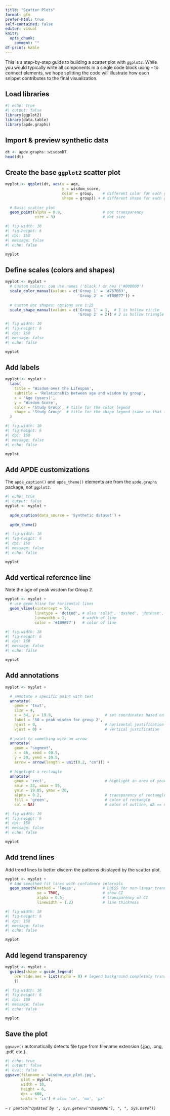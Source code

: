 ```yaml
---
title: "Scatter Plots"
format: gfm
prefer-html: true
self-contained: false
editor: visual
knitr:
  opts_chunk:
    comment: ""
df-print: kable
---
```


This is a step-by-step guide to building a scatter plot with `ggplot2`. While you would typically write all components in a single code block using `+` to connect elements, we hope splitting the code will illustrate how each snippet contributes to the final visualization.

## Load libraries

```r
#| echo: true
#| output: false
library(ggplot2)
library(data.table)
library(apde.graphs)
```

## Import & preview synthetic data

```r
dt <- apde.graphs::wisdomDT
head(dt)
```

## Create the base `ggplot2` scatter plot

```r
myplot <- ggplot(dt, aes(x = age,
                         y = wisdom_score,
                         color = group,    # different color for each group
                         shape = group)) + # different shape for each group
  
  # Basic scatter plot
  geom_point(alpha = 0.9,                  # dot transparency
             size = 3)                     # dot size
```

```r
#| fig-width: 10 
#| fig-height: 6 
#| dpi: 150 
#| message: false
#| echo: false

myplot
```

## Define scales (colors and shapes)

```r
myplot <- myplot +
  # Custom colors: can use names ('black') or hex ('#000000')
  scale_color_manual(values = c('Group 1' = '#7570B3',  
                                'Group 2' = '#1B9E77')) +
  
  # Custom dot shapes: options are 1:25
  scale_shape_manual(values = c('Group 1' = 1,  # 1 is hollow circle
                                'Group 2' = 2)) # 2 is hollow triangle
```

```r
#| fig-width: 10 
#| fig-height: 6 
#| dpi: 150 
#| message: false
#| echo: false

myplot
```

## Add labels

```r
myplot <- myplot +
  labs(
    title = 'Wisdom over the Lifespan',
    subtitle = 'Relationship between age and wisdom by group',
    x = 'Age (years)',
    y = 'Wisdom Score',
    color = 'Study Group', # title for the color legend
    shape = 'Study Group'  # title for the shape legend (same so that they combine into one legend)
  )
```

```r
#| fig-width: 10 
#| fig-height: 6 
#| dpi: 150 
#| message: false
#| echo: false

myplot
```

## Add APDE customizations

The `apde_caption()` and `apde_theme()` elements are from the `apde.graphs` package, not `ggplot2`.

```r
#| echo: true
#| output: false
myplot <- myplot +
  
  apde_caption(data_source = 'Synthetic dataset') +
  
  apde_theme()
```

```r
#| fig-width: 10 
#| fig-height: 6 
#| dpi: 150 
#| message: false
#| echo: false

myplot
```

## Add vertical reference line

Note the age of peak wisdom for Group 2.

```r
myplot <- myplot +
  # use geom_hline for horizontal lines
  geom_vline(xintercept = 50,
             linetype = 'dotted', # also 'solid', 'dashed', 'dotdash', 'longdash', and 'twodash'
             linewidth = 1,       # width of line
             color = '#1B9E77')   # color of line
```

```r
#| fig-width: 10 
#| fig-height: 6 
#| dpi: 150 
#| message: false
#| echo: false

myplot
```

## Add annotations

```r
myplot <- myplot +

  # annotate a specific point with text
  annotate(
    geom = 'text', 
    size = 4,
    x = 34, y = 19.9,                       # set coordinates based on the scale in your graphic
    label = '50 = peak wisdom for group 2',
    hjust = 0,                              # horizontal justification
    vjust = 0) +                            # vertical justification
  
  # point to something with an arrow
  annotate(
    geom = "segment", 
    x = 46, xend = 49.5,
    y = 20, yend = 20.5,
    arrow = arrow(length = unit(0.2, "cm"))) +
  
  # highlight a rectangle
  annotate(
    geom = 'rect',                          # highlight an area of your graph
    xmin = 33, xmax = 55,
    ymin = 19.85, ymax = 20,
    alpha = 0.2,                            # transparency of rectangle
    fill = 'green',                         # color of rectangle
    col = NA)                               # color of outline, NA == no outline
```

```r
#| fig-width: 10 
#| fig-height: 6 
#| dpi: 150 
#| message: false
#| echo: false

myplot
```

## Add trend lines

Add trend lines to better discern the patterns displayed by the scatter plot.

```r
myplot <- myplot +
  # Add smoothed fit lines with confidence intervals
  geom_smooth(method = 'loess',            # LOESS for non-linear trends, can also use 'lm' or 'glm'
              se = TRUE,                   # show CI
              alpha = 0.5,                 # transparency of CI
              linewidth = 1.2)             # line thickness
```

```r
#| fig-width: 10 
#| fig-height: 6 
#| dpi: 150 
#| message: false
#| echo: false

myplot
```

## Add legend transparency

```r
myplot <- myplot +
  guides(shape = guide_legend(
    override.aes = list(alpha = 0) # legend background completely transparent
    ))
```

```r
#| fig-width: 10 
#| fig-height: 6 
#| dpi: 150 
#| message: false
#| echo: false

myplot
```

## Save the plot

`ggsave()` automatically detects file type from filename extension (.jpg, .png, .pdf, etc.).

```r
#| echo: true
#| output: false
#| eval: false
ggsave(filename = 'wisdom_age_plot.jpg', 
       plot = myplot, 
       width = 10, 
       height = 6, 
       dpi = 600, 
       units = 'in') # also 'cm', 'mm', 'px'
```

-- *`r paste0("Updated by ", Sys.getenv("USERNAME"), ", ", Sys.Date())`*
